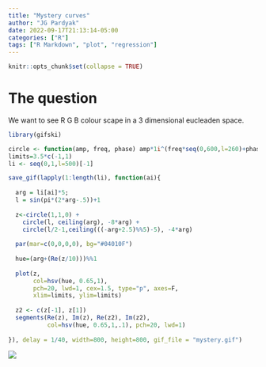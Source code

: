 ```yaml
---
title: "Mystery curves"
author: "JG Pardyak"
date: 2022-09-17T21:13:14-05:00
categories: ["R"]
tags: ["R Markdown", "plot", "regression"]
---
```


```r
knitr::opts_chunk$set(collapse = TRUE)
```

# The question

We want to see R G B colour scape in a 3 dimensional eucleaden space.



```r
library(gifski)

circle <- function(amp, freq, phase) amp*1i^(freq*seq(0,600,l=260)+phase)
limits=3.5*c(-1,1)
li <- seq(0,1,l=500)[-1]

save_gif(lapply(1:length(li), function(ai){
  
  arg = li[ai]*5;
  l = sin(pi*(2*arg-.5))+1
  
  z<-circle(1,1,0) + 
    circle(l, ceiling(arg), -8*arg) + 
    circle(l/2-1,ceiling(((-arg+2.5)%%5)-5), -4*arg) 
  
  par(mar=c(0,0,0,0), bg="#04010F")
  
  hue=(arg+(Re(z/10)))%%1
  
  plot(z, 
       col=hsv(hue, 0.65,1), 
       pch=20, lwd=1, cex=1.5, type="p", axes=F, 
       xlim=limits, ylim=limits)
  
  z2 <- c(z[-1], z[1])
  segments(Re(z), Im(z), Re(z2), Im(z2), 
           col=hsv(hue, 0.65,1,.1), pch=20, lwd=1)
  
}), delay = 1/40, width=800, height=800, gif_file = "mystery.gif")


```


![](mystery.gif)
